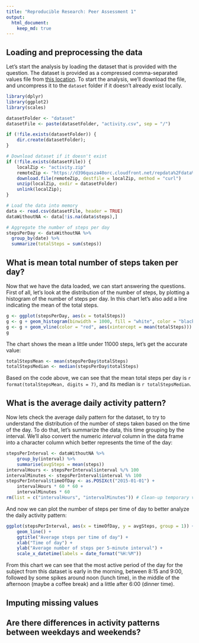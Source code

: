 ```yaml
---
title: "Reproducible Research: Peer Assessment 1"
output: 
  html_document:
    keep_md: true
---
```



## Loading and preprocessing the data

Let's start the analysis by loading the dataset that is provided with the question. The dataset is provided as a compressed comma-separated values file from [this location](https://d396qusza40orc.cloudfront.net/repdata%2Fdata%2Factivity.zip). To start the analysis, we'll download the file, and uncompress it to the `dataset` folder if it doesn't already exist locally.

```r
library(dplyr)
library(ggplot2)
library(scales)

datasetFolder <- "dataset"
datasetFile <- paste(datasetFolder, "activity.csv", sep = "/")

if (!file.exists(datasetFolder)) {
    dir.create(datasetFolder);
}

# Download dataset if it doesn't exist
if (!file.exists(datasetFile)) {
    localZip <- "activity.zip"
    remoteZip <- "https://d396qusza40orc.cloudfront.net/repdata%2Fdata%2Factivity.zip"
    download.file(remoteZip, destfile = localZip, method = "curl")
    unzip(localZip, exdir = datasetFolder)
    unlink(localZip);
}

# Load the data into memory
data <- read.csv(datasetFile, header = TRUE)
dataWithoutNA <- data[!is.na(data$steps),]

# Aggregate the number of steps per day
stepsPerDay <- dataWithoutNA %>%
  group_by(date) %>%
  summarize(totalSteps = sum(steps))
```

## What is mean total number of steps taken per day?

Now that we have the data loaded, we can start answering the questions. First of all, let's look at the distribution of the number of steps, by plotting a histogram of the number of steps per day. In this chart let's also add a line indicating the mean of the total steps.

```r
g <- ggplot(stepsPerDay, aes(x = totalSteps))
g <- g + geom_histogram(binwidth = 1000, fill = "white", color = "black", size = 1)
g <- g + geom_vline(color = "red", aes(xintercept = mean(totalSteps)))
g
```

The chart shows the mean a little under 11000 steps, let's get the accurate value:

```r
totalStepsMean <- mean(stepsPerDay$totalSteps)
totalStepsMedian <- median(stepsPerDay$totalSteps)
```

Based on the code above, we can see that the mean total steps per day is `r format(totalStepsMean, digits = 7)`, and its median is `r totalStepsMedian`.

## What is the average daily activity pattern?

Now lets check the average daily pattern for the dataset, to try to understand the distribution of the number of steps taken based on the time of the day. To do that, let's summarize the data, this time grouping by the interval. We'll also convert the numeric *interval* column in the data frame into a character column which better represents the time of the day:

```r
stepsPerInterval <- dataWithoutNA %>%
    group_by(interval) %>%
    summarise(avgSteps = mean(steps))
intervalHours <- stepsPerInterval$interval %/% 100
intervalMinutes <- stepsPerInterval$interval %% 100
stepsPerInterval$timeOfDay <- as.POSIXct("2015-01-01") +
    intervalHours * 60 * 60 +
    intervalMinutes * 60
rm(list = c("intervalHours", "intervalMinutes")) # Clean-up temporary variables
```

And now we can plot the number of steps per time of day to better analyze the daily activity pattern:

```r
ggplot(stepsPerInterval, aes(x = timeOfDay, y = avgSteps, group = 1)) +
    geom_line() +
    ggtitle("Average steps per time of day") +
    xlab("Time of day") +
    ylab("Average number of steps per 5-minute interval") +
    scale_x_datetime(labels = date_format("%H:%M"))
```

From this chart we can see that the most active period of the day for the subject from this dataset is early in the morning, between 8:15 and 9:00, followed by some spikes around noon (lunch time), in the middle of the afternoon (maybe a coffee break) and a little after 6:00 (dinner time).

## Imputing missing values



## Are there differences in activity patterns between weekdays and weekends?
